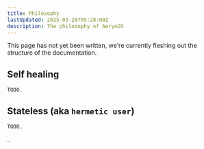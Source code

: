 ```yaml
---
title: Philosophy
lastUpdated: 2025-03-28T05:28:00Z
description: The philosophy of AerynOS
---
```



<Aside type="note">
    This page has not yet been written, we're currently fleshing out the structure of the documentation.
</Aside>

## Self healing

`TODO.`

## Stateless (aka `hermetic user`)

`TODO.`

..
